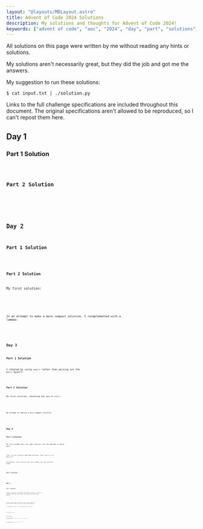 ```yaml
---
layout: "@layouts/MDLayout.astro"
title: Advent of Code 2024 Solutions
description: My solutions and thoughts for Advent of Code 2024!
keywords: ["advent of code", "aoc", "2024", "day", "part", "solutions", "thoughts", "python", "c++", "cpp"]
---
```






All solutions on this page were written by me without reading any hints or solutions.

My solutions aren't necessarily great, but they did the job and got me the answers.

My suggestion to run these solutions:
```
$ cat input.txt | ./solution.py
```

Links to the full challenge specifications are included throughout this document. The original specifications aren't allowed to be reproduced, so I can't repost them here.


<Divider />

## Day 1 <Spec href="https://adventofcode.com/2024/day/1" />

### Part 1 Solution


<Code code={Day01Part1} lang="py" />

### Part 2 Solution


<Code code={Day01Part2} lang="py" />


<Divider />

## Day 2 <Spec href="https://adventofcode.com/2024/day/2" />

### Part 1 Solution


<Code code={Day02Part1} lang="py" />

### Part 2 Solution

My first solution:


<SpoilerBlock buttonLabel="Initial solution (Python)">
    <Code code={Day02Part2v1} lang="py" />
</SpoilerBlock>

In an attempt to make a more compact solution, I reimplemented with a lambda:


<Code code={Day02Part2v3} lang="py" />


<Divider />

## Day 3 <Spec href="https://adventofcode.com/2024/day/3" />

### Part 1 Solution

I cheated by using `eval()` rather than parsing out the `mul()` myself:


<Code code={Day03Part1} lang="py" />

### Part 2 Solution

My first solution, retaining the use of `eval()`:


<SpoilerBlock buttonLabel="Initial solution (Python)">
    <Code code={Day03Part2v1} lang="py" />
</SpoilerBlock>

My attempt at making a more compact solution:


<Code code={Day03Part2v2} lang="py" />


<Divider />

## Day 4 <Spec href="https://adventofcode.com/2024/day/4" />

### Part 1 Solution

My first attempt gets the right solution, but the approach is quite ugly:


<Code code={Day04Part1v1} lang="py" />

*(Yes, I'm just trying to make meme solutions. That's why it's so ugly lol.)*

Alternative, nicer solution that just indexes into the existing graph:


<Code code={Day04Part1v2c} lang="py" />

### Part 2 Solution


<Code code={Day04Part2v2} lang="py" />


<Divider />

## Day 5 <Spec href="https://adventofcode.com/2024/day/5" />

### Part 1 Solution

Things are getting a bit tough to make meme solutions, so I went for whatever works this time around. This got me the right answer quickly:


<SpoilerBlock buttonLabel="Initial solution (Python)">
    <Code code={Day05Part1v1a} lang="py" />
</SpoilerBlock>

But its runtime was pretty terrible. Doesn't matter though since solutions aren't timed. It only took a couple seconds anyway.

In preparation for Part 2, I converted the rules to a dict:


<SpoilerBlock buttonLabel="Faster solution (Python)">
    <Code code={Day05Part1v1b} lang="py" />
</SpoilerBlock>

More-compact solution:


<Code code={Day05Part1v2c} lang="py" />

### Part 2 Solution

Naive topological sort since it's easier and it ran fast enough for this problem anyway:


<SpoilerBlock buttonLabel="Initial solution (Python)">
    <Code code={Day05Part2v1} lang="py" />
</SpoilerBlock>

More-compact (and honestly more-readable) solution that takes advantage of built-in sort:


<Code code={Day05Part2v2c} lang="py" />

